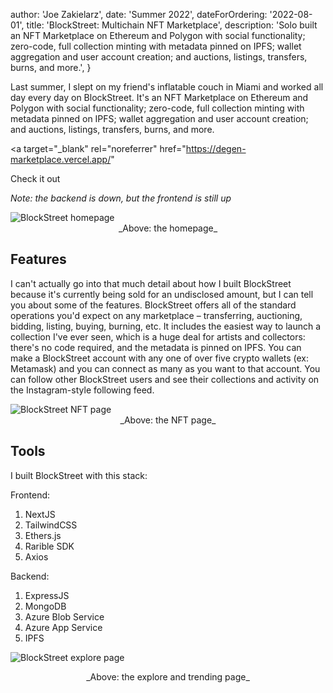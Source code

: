 
  author: 'Joe Zakielarz',
  date: 'Summer 2022',
  dateForOrdering: '2022-08-01',
  title: 'BlockStreet: Multichain NFT Marketplace',
  description:
    'Solo built an NFT Marketplace on Ethereum and Polygon with social functionality; zero-code, full collection minting with metadata pinned on IPFS; wallet aggregation and user account creation; and auctions, listings, transfers, burns, and more.',
}


Last summer, I slept on my friend's inflatable couch in Miami and worked all day every day on BlockStreet. It's an NFT Marketplace on Ethereum and Polygon with social functionality; zero-code, full collection minting with metadata pinned on IPFS; wallet aggregation and user account creation; and auctions, listings, transfers, burns, and more.

<a
  target="_blank"
  rel="noreferrer"
  href="https://degen-marketplace.vercel.app/"
>
  Check it out
</a>

_Note: the backend is down, but the frontend is still up_

<Image src={blockstHomepage} alt="BlockStreet homepage" draggable={false} />
<div align="center">_Above: the homepage_</div>

## Features

I can't actually go into that much detail about how I built BlockStreet because it's currently being sold for an
undisclosed amount, but I can tell you about some of the features. BlockStreet offers all of the standard operations
you'd expect on any marketplace – transferring, auctioning, bidding, listing, buying, burning, etc.
It includes the easiest way to launch a collection I've ever seen, which is a huge deal for artists and collectors:
there's no code required, and the metadata is pinned on IPFS. You can make a BlockStreet account with any one of over five
crypto wallets (ex: Metamask) and you can connect as many as you want to that account. You can follow other BlockStreet users
and see their collections and activity on the Instagram-style following feed.

<Image src={blockstNftPage} alt="BlockStreet NFT page" draggable={false} />
<div align="center">_Above: the NFT page_</div>

## Tools

I built BlockStreet with this stack:

Frontend:

1. NextJS
2. TailwindCSS
3. Ethers.js
4. Rarible SDK
5. Axios

Backend:

1. ExpressJS
2. MongoDB
3. Azure Blob Service
4. Azure App Service
5. IPFS

<Image
  src={blockstreetExplore}
  alt="BlockStreet explore page"
  draggable={false}
/>
<div align="center">_Above: the explore and trending page_</div>

